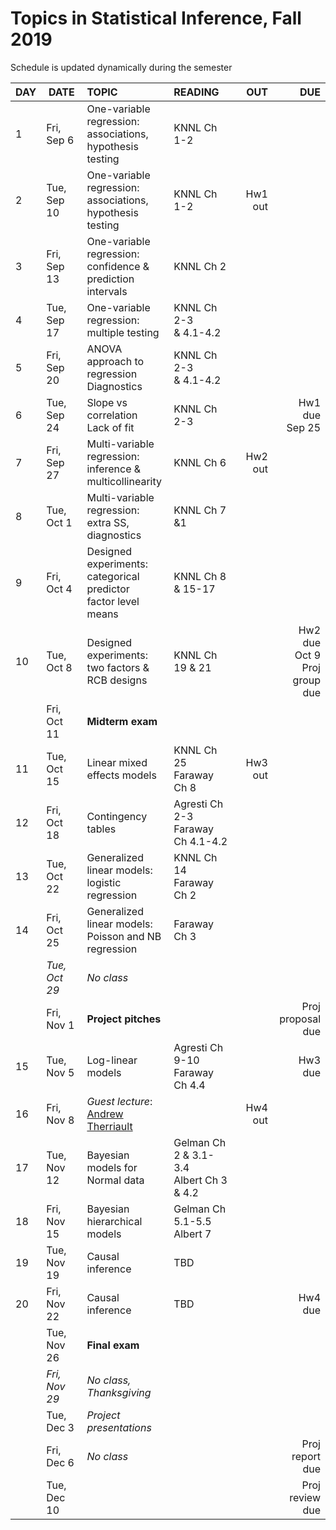 <h1> Topics in Statistical Inference, Fall 2019 </h1>
Schedule is updated dynamically during the semester
</br>

<font size="3">

| DAY| DATE          | TOPIC            |READING        |      OUT |        DUE |
|-- | ---------   |:-----------------|:--------------| --------:| ----------:|
| 1 | Fri, Sep 6  |One-variable regression:</br>associations, hypothesis testing| KNNL Ch 1-2|          |            |
| 2| Tue, Sep 10 |One-variable regression:</br>associations, hypothesis testing| KNNL Ch 1-2 |Hw1 out   |            |
| 3 | Fri, Sep 13 |One-variable regression:</br>confidence \& prediction intervals| KNNL Ch 2|          |            | 
| 4 | Tue, Sep 17 |One-variable regression:</br>multiple testing|KNNL Ch 2-3</br>\& 4.1-4.2 |          |            |
| 5 | Fri, Sep 20 |ANOVA approach to regression</br>Diagnostics |KNNL Ch 2-3</br>\& 4.1-4.2 |         |            |
| 6 | Tue, Sep 24 |Slope vs correlation</br>Lack of fit|KNNL Ch 2-3</br>|   |Hw1 due</br>Sep 25     |
| 7 | Fri, Sep 27 |Multi-variable regression:</br>inference \& multicollinearity|KNNL Ch 6|Hw2 out          |            | 
| 8 | Tue, Oct 1  |Multi-variable regression:</br>extra SS, diagnostics|KNNL Ch 7 \&1 |          |            |
| 9 | Fri, Oct 4  |Designed experiments:</br>categorical predictor</br>factor level means|KNNL Ch 8</br>\& 15-17|          |            | 
| 10| Tue, Oct 8  |Designed experiments:</br>two factors \& RCB designs|KNNL Ch 19 \& 21|          |Hw2 due</br>Oct 9</br>Proj group due|
|   | Fri, Oct 11 |**Midterm exam**  |               |          |            | 
| 11| Tue, Oct 15 |Linear mixed effects models|KNNL Ch 25</br>Faraway Ch 8|Hw3 out   |            |
| 12| Fri, Oct 18 |Contingency tables                  |Agresti Ch 2-3</br>Faraway Ch 4.1-4.2               |          |            | 
| 13| Tue, Oct 22 |Generalized linear models:</br>logistic regression                  | KNNL Ch 14</br>Faraway Ch 2              |          |            |
| 14| Fri, Oct 25 |Generalized linear models:</br>Poisson and NB regression                  | Faraway Ch 3              |          |            | 
|   |*Tue, Oct 29*|*No class*   |     |          |            |
|   | Fri, Nov 1  |**Project pitches**   |               |          |Proj proposal due| 
| 15| Tue, Nov 5  |Log-linear models |               Agresti Ch 9-10</br>Faraway Ch 4.4 |         |Hw3 due     |
| 16| Fri, Nov 8  |*Guest lecture*:</br>[Andrew Therriault](https://www.linkedin.com/in/therriault/) | |Hw4 out   |            | 
| 17| Tue, Nov 12 |Bayesian models for</br>Normal data|Gelman Ch 2 \& 3.1-3.4</br>Albert Ch 3 \& 4.2|||
| 18| Fri, Nov 15 |Bayesian hierarchical</br> models|Gelman Ch 5.1-5.5</br>Albert 7||| 
| 19| Tue, Nov 19 | Causal inference                 |  TBD           |          |            |
| 20| Fri, Nov 22 | Causal inference                 |  TBD         |          |Hw4 due     | 
|   | Tue, Nov 26 |**Final exam**    |               |          |            |
|   |*Fri, Nov 29*|*No class, Thanksgiving* |        |          |            | 
|   | Tue, Dec 3  |*Project presentations*           |          |            |      |
|   | Fri, Dec 6  |*No class*  |        |          |Proj report due| 
|   | Tue, Dec 10 |                  |               |          |Proj review due|
</font>






